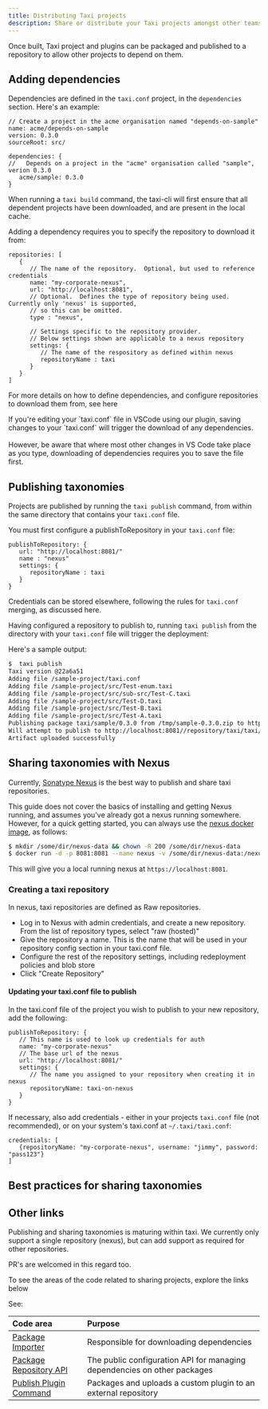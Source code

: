 ```yaml
---
title: Distributing Taxi projects
description: Share or distribute your Taxi projects amongst other teams or the community
---
```



Once built, Taxi project and plugins can be packaged and published to a repository to allow other projects to depend on them.

## Adding dependencies

Dependencies are defined in the `taxi.conf` project, in the `dependencies` section.
Here's an example:

```hocon
// Create a project in the acme organisation named "depends-on-sample"
name: acme/depends-on-sample
version: 0.3.0
sourceRoot: src/

dependencies: {
//   Depends on a project in the "acme" organisation called "sample", verion 0.3.0
   acme/sample: 0.3.0
}
```

When running a `taxi build` command, the taxi-cli will first ensure that all dependent projects have been downloaded, and
are present in the local cache.

Adding a dependency requires you to specify the repository to download it from:

```
repositories: [
   {
      // The name of the repository.  Optional, but used to reference credentials
      name: "my-corporate-nexus",
      url: "http://localhost:8081",
      // Optional.  Defines the type of repository being used.  Currently only 'nexus' is supported,
      // so this can be omitted.
      type : "nexus",

      // Settings specific to the repository provider.
      // Below settings shown are applicable to a nexus repository
      settings: {
         // The name of the respository as defined within nexus
         repositoryName : taxi
      }
   }
]
```

For more details on how to define dependencies, and configure repositories to download them from, see <Link to="/taxi-cli/taxi-conf-file">here</Link>

<Hint>
   If you're editing your `taxi.conf` file in VSCode using our plugin, saving
   changes to your `taxi.conf` will trigger the download of any dependencies.
   <br />
   <br />
   However, be aware that where most other changes in VS Code take place as you type,
   downloading of dependencies requires you to save the file first.
</Hint>

## Publishing taxonomies

Projects are published by running the `taxi publish` command, from within the same directory that contains your `taxi.conf` file.

You must first configure a publishToRepository in your `taxi.conf` file:

```hocon
publishToRepository: {
   url: "http://localhost:8081/"
   name : "nexus"
   settings: {
      repositoryName : taxi
   }
}
```

Credentials can be stored elsewhere, following the rules for `taxi.conf` merging, as discussed <Link to="/taxi-cli/taxi-conf-file/#credentials">here</Link>.

Having configured a repository to publish to, running `taxi publish` from the directory with your `taxi.conf` file will trigger the deployment:

Here's a sample output:

```bash
$  taxi publish
Taxi version @22a6a51
Adding file /sample-project/taxi.conf
Adding file /sample-project/src/Test-enum.taxi
Adding file /sample-project/src/sub-src/Test-C.taxi
Adding file /sample-project/src/Test-D.taxi
Adding file /sample-project/src/Test-B.taxi
Adding file /sample-project/src/Test-A.taxi
Publishing package taxi/sample/0.3.0 from /tmp/sample-0.3.0.zip to http://localhost:8081/
Will attempt to publish to http://localhost:8081//repository/taxi/taxi/sample/0.3.0/sample-0.3.0.zip using basic auth credentials supplied
Artifact uploaded successfully

```

## Sharing taxonomies with Nexus

Currently, [Sonatype Nexus](https://www.sonatype.com/nexus/repository-oss) is the best way to publish and share taxi repositories.

This guide does not cover the basics of installing and getting Nexus running, and assumes you've already got a nexus running somewhere.
However, for a quick getting started, you can always use the [nexus docker image](https://hub.docker.com/r/sonatype/nexus3), as follows:

```bash
$ mkdir /some/dir/nexus-data && chown -R 200 /some/dir/nexus-data
$ docker run -d -p 8081:8081 --name nexus -v /some/dir/nexus-data:/nexus-data sonatype/nexus3
```

This will give you a local running nexus at `https://localhost:8081`.

### Creating a taxi repository

In nexus, taxi repositories are defined as Raw repositories.

-  Log in to Nexus with admin credentials, and create a new repository. From the list of repository types, select "raw (hosted)"
-  Give the repository a name. This is the name that will be used in your repository config section in your taxi.conf file.
-  Configure the rest of the repository settings, including redeployment policies and blob store
-  Click "Create Repository"

#### Updating your taxi.conf file to publish

In the taxi.conf file of the project you wish to publish to your new repository, add the following:

```hocon
publishToRepository: {
   // This name is used to look up credentials for auth
   name: "my-corporate-nexus"
   // The base url of the nexus
   url: "http://localhost:8081/"
   settings: {
      // The name you assigned to your repository when creating it in nexus
      repositoryName: taxi-on-nexus
   }
}
```

If necessary, also add credentials - either in your projects `taxi.conf` file (not recommended), or on your system's
taxi.conf at `~/.taxi/taxi.conf`:

```
credentials: [
   {repositoryName: "my-corporate-nexus", username: "jimmy", password: "pass123"}
]
```

## Best practices for sharing taxonomies

## Other links

Publishing and sharing taxonomies is maturing within taxi. We currently only support a single repository (nexus), but can add support
as required for other repositories.

PR's are welcomed in this regard too.

To see the areas of the code related to sharing projects, explore the links below

See:

| Code area                                                                                              | Purpose                                                                  |
| :----------------------------------------------------------------------------------------------------- | :----------------------------------------------------------------------- |
| [Package Importer](https://gitlab.com/taxi-lang/taxi-lang/-/tree/develop/package-importer)             | Responsible for downloading dependencies                                 |
| [Package Repository API](https://gitlab.com/taxi-lang/taxi-lang/-/tree/develop/package-repository-api) | The public configuration API for managing dependencies on other packages |
| [Publish Plugin Command](https://gitlab.com/taxi-lang/taxi-lang/-/tree/develop/package-repository-api) | Packages and uploads a custom plugin to an external repository           |
